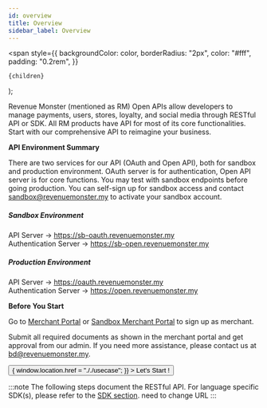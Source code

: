 ```yaml
---
id: overview
title: Overview
sidebar_label: Overview
---
```


  <span
    style={{
      backgroundColor: color,
      borderRadius: "2px",
      color: "#fff",
      padding: "0.2rem",
    }}
  >
    {children}
  </span>
);

Revenue Monster (mentioned as RM) Open APIs allow developers to manage payments, users, stores, loyalty, and social media through RESTful API or SDK. All RM products have API for most of its core functionalities. Start with our comprehensive API to reimagine your business.

**API Environment Summary** <br />

There are two services for our API (OAuth and Open API), both for sandbox and production environment. OAuth server is for authentication, Open API server is for core functions. You may test with sandbox endpoints before going production. You can self-sign up for sandbox access and contact <sandbox@revenuemonster.my> to activate your sandbox account.

##### Sandbox Environment

API Server -> https://sb-oauth.revenuemonster.my  
Authentication Server -> https://sb-open.revenuemonster.my

##### Production Environment

API Server -> https://oauth.revenuemonster.my  
Authentication Server -> https://open.revenuemonster.my

**Before You Start**

Go to [Merchant Portal](https://merchant.revenuemonster.my/) or [Sandbox Merchant Portal](https://sb-merchant.revenuemonster.my/) to sign up as merchant.

Submit all required documents as shown in the merchant portal and get approval from our admin. If you need more assistance, please contact us at <bd@revenuemonster.my>.

<Flex justifyContent="center">
  <Button
    width="100%"
    sx={{
      ":hover": {
        backgroundColor: "blue",
      },
      backgroundColor: "#528ef7",
      borderRadius: 15,
    }}
    onClick={() => {
      window.location.href = "././usecase";
    }}
  >
    Let's Start !
  </Button>
</Flex>
<br />

:::note
The following steps document the RESTful API. For language specific
SDK(s), please refer to the [SDK section](../quickstart/sdk). need to change URL
:::
